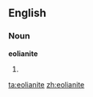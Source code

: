 ==English==

===Noun===
'''eolianite'''

# {{alternative spelling of|aeolianite}}

[[ta:eolianite]]
[[zh:eolianite]]